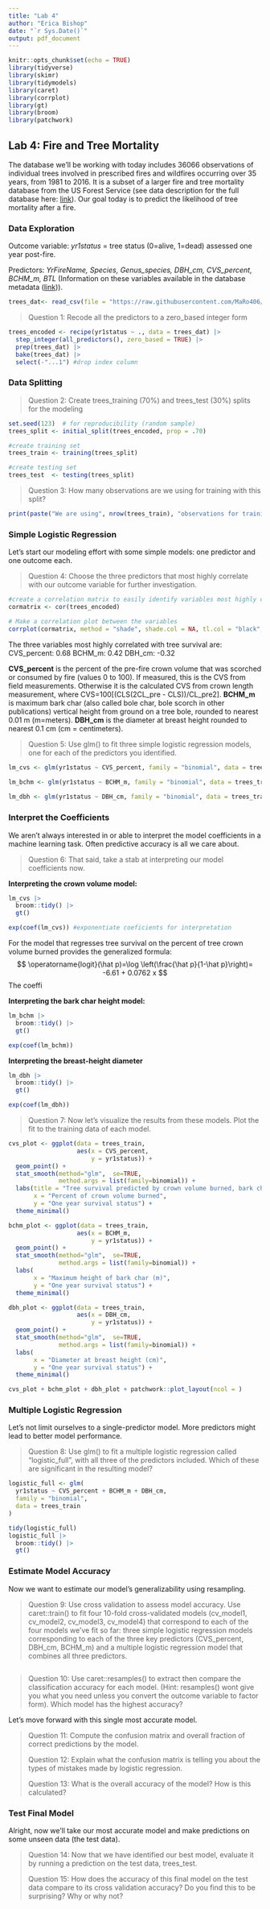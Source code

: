 ```yaml
---
title: "Lab 4"
author: "Erica Bishop"
date: "`r Sys.Date()`"
output: pdf_document
---
```


```r
knitr::opts_chunk$set(echo = TRUE)
library(tidyverse)
library(skimr)
library(tidymodels)
library(caret)
library(corrplot)
library(gt)
library(broom)
library(patchwork)
```

## Lab 4: Fire and Tree Mortality

The database we'll be working with today includes 36066 observations of individual trees involved in prescribed fires and wildfires occurring over 35 years, from 1981 to 2016. It is a subset of a larger fire and tree mortality database from the US Forest Service (see data description for the full database here: [link](https://www.nature.com/articles/s41597-020-0522-7#Sec10)). Our goal today is to predict the likelihood of tree mortality after a fire.

### Data Exploration

Outcome variable: *yr1status* = tree status (0=alive, 1=dead) assessed one year post-fire.

Predictors: *YrFireName, Species, Genus_species, DBH_cm, CVS_percent, BCHM_m, BTL* (Information on these variables available in the database metadata ([link](https://www.fs.usda.gov/rds/archive/products/RDS-2020-0001-2/_metadata_RDS-2020-0001-2.html))).

```r
trees_dat<- read_csv(file = "https://raw.githubusercontent.com/MaRo406/eds-232-machine-learning/main/data/trees-dat.csv")
```

> Question 1: Recode all the predictors to a zero_based integer form

```r

trees_encoded <- recipe(yr1status ~ ., data = trees_dat) |> 
  step_integer(all_predictors(), zero_based = TRUE) |> 
  prep(trees_dat) |> 
  bake(trees_dat) |> 
  select(-"...1") #drop index column

```

### Data Splitting

> Question 2: Create trees_training (70%) and trees_test (30%) splits for the modeling

```r

set.seed(123)  # for reproducibility (random sample)
trees_split <- initial_split(trees_encoded, prop = .70)

#create training set
trees_train <- training(trees_split)

#create testing set
trees_test  <- testing(trees_split)

```

> Question 3: How many observations are we using for training with this split?

```r
print(paste("We are using", nrow(trees_train), "observations for training and ", nrow(trees_test), "for testing."))

```

### Simple Logistic Regression 

Let's start our modeling effort with some simple models: one predictor and one outcome each.

> Question 4: Choose the three predictors that most highly correlate with our outcome variable for further investigation.

```r
#create a correlation matrix to easily identify variables most highly correlated
cormatrix <- cor(trees_encoded)

# Make a correlation plot between the variables
corrplot(cormatrix, method = "shade", shade.col = NA, tl.col = "black", tl.srt = 45, addCoef.col = "black", cl.pos = "n", order = "original")

```
The three variables most highly correlated with tree survival are:
CVS_percent: 0.68
BCHM_m: 0.42
DBH_cm: -0.32

**CVS_percent** is the percent of the pre-fire crown volume that was scorched or consumed by fire (values 0 to 100). If measured, this is the CVS from field measurements. Otherwise it is the calculated CVS from crown length measurement, where CVS=100[(CLS(2CL_pre - CLS))/CL_pre2].
**BCHM_m** is maximum bark char (also called bole char, bole scorch in other publications) vertical height from ground on a tree bole, rounded to nearest 0.01 m (m=meters).
**DBH_cm** is the diameter at breast height rounded to nearest 0.1 cm (cm = centimeters).

> Question 5: Use glm() to fit three simple logistic regression models, one for each of the predictors you identified.

```r

lm_cvs <- glm(yr1status ~ CVS_percent, family = "binomial", data = trees_train)

lm_bchm <- glm(yr1status ~ BCHM_m, family = "binomial", data = trees_train)
  
lm_dbh <- glm(yr1status ~ DBH_cm, family = "binomial", data = trees_train)

```


### Interpret the Coefficients 

We aren't always interested in or able to interpret the model coefficients in a machine learning task. Often predictive accuracy is all we care about.

> Question 6: That said, take a stab at interpreting our model coefficients now.

**Interpreting the crown volume model:**

```r

lm_cvs |> 
  broom::tidy() |> 
  gt()

exp(coef(lm_cvs)) #exponentiate coeficients for interpretation 
```

For the model that regresses tree survival on the percent of tree crown volume burned provides the generalized formula: 
$$
\operatorname{logit}(\hat p)=\log \left(\frac{\hat p}{1-\hat p}\right)= -6.61 + 0.0762 x
$$
The coeffi

**Interpreting the bark char height model:**

```r
lm_bchm |> 
  broom::tidy() |> 
  gt()

exp(coef(lm_bchm)) 
```

**Interpreting the breast-height diameter**

```r
lm_dbh |> 
  broom::tidy() |> 
  gt()

exp(coef(lm_dbh))
```

> Question 7: Now let's visualize the results from these models. Plot the fit to the training data of each model.

```r

cvs_plot <- ggplot(data = trees_train, 
                   aes(x = CVS_percent,
                       y = yr1status)) + 
  geom_point() +
  stat_smooth(method="glm",  se=TRUE,
              method.args = list(family=binomial)) +
  labs(title = "Tree survival predicted by crown volume burned, bark char height, and diameter",
       x = "Percent of crown volume burned",
       y = "One year survival status") +
  theme_minimal()

bchm_plot <- ggplot(data = trees_train, 
                   aes(x = BCHM_m,
                       y = yr1status)) + 
  geom_point() +
  stat_smooth(method="glm",  se=TRUE,
              method.args = list(family=binomial)) +
  labs(
       x = "Maximum height of bark char (m)",
       y = "One year survival status") +
  theme_minimal()

dbh_plot <- ggplot(data = trees_train, 
                   aes(x = DBH_cm,
                       y = yr1status)) + 
  geom_point() +
  stat_smooth(method="glm",  se=TRUE,
              method.args = list(family=binomial)) +
  labs(
       x = "Diameter at breast height (cm)",
       y = "One year survival status") +
  theme_minimal()

cvs_plot + bchm_plot + dbh_plot + patchwork::plot_layout(ncol = )

```


### Multiple Logistic Regression

Let's not limit ourselves to a single-predictor model. More predictors might lead to better model performance.

> Question 8: Use glm() to fit a multiple logistic regression called "logistic_full", with all three of the predictors included. Which of these are significant in the resulting model?

```r

logistic_full <- glm(
  yr1status ~ CVS_percent + BCHM_m + DBH_cm,
  family = "binomial",
  data = trees_train
)

tidy(logistic_full)
logistic_full |>
  broom::tidy() |>
  gt()

```


### Estimate Model Accuracy

Now we want to estimate our model's generalizability using resampling.

> Question 9: Use cross validation to assess model accuracy. Use caret::train() to fit four 10-fold cross-validated models (cv_model1, cv_model2, cv_model3, cv_model4) that correspond to each of the four models we've fit so far: three simple logistic regression models corresponding to each of the three key predictors (CVS_percent, DBH_cm, BCHM_m) and a multiple logistic regression model that combines all three predictors.

```r

```



>
> Question 10: Use caret::resamples() to extract then compare the classification accuracy for each model. (Hint: resamples() wont give you what you need unless you convert the outcome variable to factor form). Which model has the highest accuracy?

Let's move forward with this single most accurate model.

> Question 11: Compute the confusion matrix and overall fraction of correct predictions by the model.
>
> Question 12: Explain what the confusion matrix is telling you about the types of mistakes made by logistic regression.
>
> Question 13: What is the overall accuracy of the model? How is this calculated?

### Test Final Model

Alright, now we'll take our most accurate model and make predictions on some unseen data (the test data).

> Question 14: Now that we have identified our best model, evaluate it by running a prediction on the test data, trees_test.
>
> Question 15: How does the accuracy of this final model on the test data compare to its cross validation accuracy? Do you find this to be surprising? Why or why not?